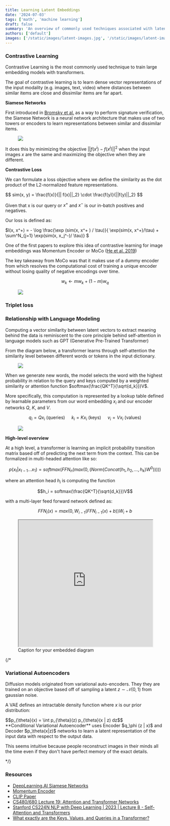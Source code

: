 ```yaml
---
title: Learning Latent Embeddings 
date: '2024-07-03'
tags: ['math', 'machine learning']
draft: false
summary: 'An overview of commonly used techniques associated with latent embeddings'
authors: ['default']
images: ['/static/images/latent-images.jpg', '/static/images/latent-images.jpg', '/static/images/moco.png', '/static/images/transformer-latent.png']
---
```


### **Contrastive Learning** 

Contrastive Learning is the most commonly used technique to train large embedding models with transformers.

The goal of contrastive learning is to learn dense vector representations of the input modality (e.g. images, text, video) where distances between similar items are close and dissimilar items are far apart. 


**Siamese Networks**

First introduced in [Bromsky et al.](https://papers.neurips.cc/paper_files/paper/1993/file/288cc0ff022877bd3df94bc9360b9c5d-Paper.pdf) as a way to perform signature verification,
the Siamese Network is a neural network architecture that makes use of two towers or encoders to learn representations between similar and dissimilar items. 

<figure>
  <img src="/static/images/siamese.png" />
</figure>

It does this by minimizing the objective $||f(x^i) - f(x^j)||^2$ when the input images $x$ are the same and maximizing the objective when they 
are different. 

**Contrastive Loss**

We can formulate a loss objective where we define the similarity as the dot product of the L2-normalized feature representations. 

<div class="centered text-xl">
$$ sim(x, y) = \frac{f(x)}{|| f(x)||_2} \cdot \frac{f(y)}{||f(y)||_2} $$
</div>

Given that x is our query or $x^+$ and $x^-$ is our in-batch positives and negatives. 

Our loss is defined as:

<div class="text-xl">
$l(x, x^+) = - \log \frac{\exp (sim(x, x^+ ) / \tau)}{ \exp(sim(x, x^+)/\tau) + \sum^N_{j=1} \exp(sim(x, x_j^-)/ \tau)} $
</div>


One of the first papers to explore this idea of contrastive learning for image embeddings was Momentum Encoder or MoCo ([He et al. 2019](https://arxiv.org/pdf/1911.05722))

The key takeaway from MoCo was that it makes use of a dummy encoder from which resolves the computational cost of training a unique encoder without losing quality of negative encodings over time. 

$$w_k \leftarrow m w_k + (1 - m) w_q$$

<figure>
  <img src="/static/images/moco.png" />
</figure>

### **Triplet loss** 

### **Relationship with Language Modeling**

Computing a vector similarity between latent vectors to extract meaning behind the data is reminiscent to the core principle behind self-attention in language models such as GPT (Generative Pre-Trained Transformer)

From the diagram below, a transformer learns through self-attention the similarity level between different words or tokens in the input dictionary. 

<figure>
  <img src="/static/images/transformer-latent.png" />
</figure>

When we generate new words, the model selects the word with the highest probability in relation to the query and keys computed by a weighted similarity or attention function $softmax(\frac{QK^T}{\sqrt{d_k}})V$. 

More specifically, this computation is represented by a lookup table defined by learnable parameters from our word embedding $x_i$ and our encoder networks $Q$, $K$, and $V$.

$$ q_i = Qx_i \text{ (queries) }  \quad   k_i = Kx_i \text{ (keys)     }  \quad v_i = Vx_i \text{ (values)}$$

<figure style={{textAlign: 'center'}}>
  <img src="/static/images/lookup_table.png" style={{width: '50%', height: '50%'}} />
</figure>


**High-level overview**

At a high level, a transformer is learning an implicit probability transition matrix based off of predicting the next 
term from the context. This can be formalized in multi-headed attention like so:

$$p(x_t | x_{t-1} ... x_{1}) = softmax(FFN_n(max(0, (Norm(Concat(h_1, h_2, ... , h_k) W^0 )))))$$

where an attention head $h_i$ is computing the function 

$$h_i = softmax(\frac{QK^T}{\sqrt{d_k}})V$$

with a multi-layer feed forward network defined as:

$$FFN_i(x) = max(0, W_{i-1}(FFN_{i-1}(x) + b))W_i + b$$



<figure>
  <iframe src="https://www.mfshi03.com/visual.html" width="100%" height="400"></iframe>
  <figcaption>Caption for your embedded diagram</figcaption>
</figure>

{/*
### **Variational Autoencoders**

Diffusion models originated from variational auto-encoders. They they are trained on an objective based off of sampling a latent $z \sim \mathcal{N}(0,1)$ from gaussian noise.

A VAE defines an intractable density function where $x$ is our prior distribution:

<div class="text-xl">
    $$p_{\theta}(x) = \int p_{\theta}(z) p_{\theta}(x | z) dz$$
</div>
**Conditional Variational Autoencoder** uses Encoder $q_\phi (z | x)$ and Decoder $p_\theta(x|z)$ networks to learn 
a latent representation of the input data with respect to the output data. 

This seems intuitive because people reconstruct images in their minds all the time even if they don't have perfect memory of the 
exact details. 

*/}
### Resources 

 - [DeepLearning.AI Siamese Networks](https://www.youtube.com/watch?v=6jfw8MuKwpI)
 - [Momentum Encoder](https://arxiv.org/pdf/1911.05722)
 - [CLIP Paper](https://proceedings.mlr.press/v139/radford21a/radford21a.pdf)
 - [CS480/680 Lecture 19: Attention and Transformer Networks](https://www.youtube.com/watch?v=OyFJWRnt_AY)
 - [Stanford CS224N NLP with Deep Learning | 2023 | Lecture 8 - Self-Attention and Transformers](https://www.youtube.com/watch?v=LWMzyfvuehA)
 - [What exactly are the Keys, Values, and Queries in a Transformer?](https://stats.stackexchange.com/questions/421935/what-exactly-are-keys-queries-and-values-in-attention-mechanisms/531971#531971)